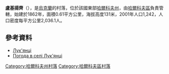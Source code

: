 {{coord|50|14|42|N|36|30|15|E|scale:100000_region:UA|display=title}}

'''盧基揚齊'''（{{lang-uk|Лук'янці}}），是[[烏克蘭|烏克蘭]]的村落，位於該國東部[[哈爾科夫州|哈爾科夫州]]，由[[哈爾科夫區|哈爾科夫區]]負責管轄，始建於1862年，面積0.61平方公里，海拔高度131米，2001年人口1,242，人口密度每平方公里2,036.1人。

==參考資料==
* [http://w1.c1.rada.gov.ua/pls/z7502/A005?rdat1=09.01.2009&rf7571=34096 Лук'янці]
* [http://weather.in.ua/ua/har'kovskaja/13974 Погода в селі Лук'янці] {{Wayback|url=http://weather.in.ua/ua/har%27kovskaja/13974 |date=20160323023128 }}

{{DEFAULTSORT:Лук'янці}}
[[Category:哈爾科夫州村落|Category:哈爾科夫州村落]]
[[Category:哈爾科夫區村落|Category:哈爾科夫區村落]]


{{Kharkiv-geo-stub}}